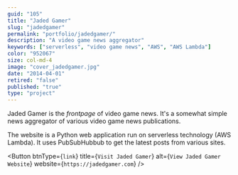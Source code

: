 ```yaml
---
guid: "105"
title: "Jaded Gamer"
slug: "jadedgamer"
permalink: "portfolio/jadedgamer/"
description: "A video game news aggregator"
keywords: ["serverless", "video game news", "AWS", "AWS Lambda"]
color: "952067"
size: col-md-4
image: "cover_jadedgamer.jpg"
date: "2014-04-01"
retired: "false"
published: "true"
type: "project"
---
```


Jaded Gamer is the *frontpage* of video game news. It's a somewhat simple news aggregator of various video game news publications.

The website is a Python web application run on serverless technology (AWS Lambda). It uses PubSubHubbub to get the latest posts from various sites.

<Button btnType={`link`} title={`Visit Jaded Gamer`}  alt={`View Jaded Gamer Website`} website={`https://jadedgamer.com`} />